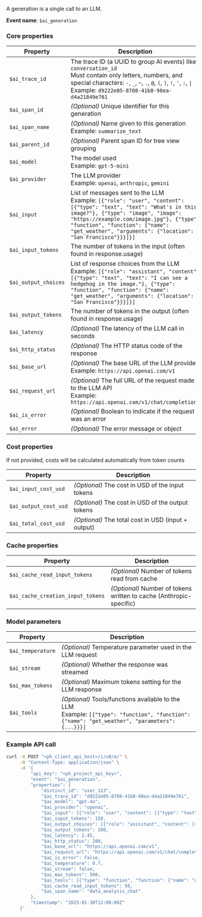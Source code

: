 A generation is a single call to an LLM.

**Event name**: `$ai_generation`  

### Core properties

| Property | Description |
|----------|-------------|
| `$ai_trace_id` | The trace ID (a UUID to group AI events) like `conversation_id`<br/>Must contain only letters, numbers, and special characters: `-`, `_`, `~`, `.`, `@`, `(`, `)`, `!`, `'`, `:`, <code>\|</code> <br/>Example: `d9222e05-8708-41b8-98ea-d4a21849e761` |
| `$ai_span_id` | *(Optional)* Unique identifier for this generation |
| `$ai_span_name` | *(Optional)* Name given to this generation <br/>Example: `summarize_text` |
| `$ai_parent_id` | *(Optional)* Parent span ID for tree view grouping | 
| `$ai_model` | The model used <br/>Example: `gpt-5-mini` |
| `$ai_provider` | The LLM provider <br/>Example: `openai`, `anthropic`, `gemini` |
| `$ai_input` | List of messages sent to the LLM <br/>Example: `[{"role": "user", "content": [{"type": "text", "text": "What's in this image?"}, {"type": "image", "image": "https://example.com/image.jpg"}, {"type": "function", "function": {"name": "get_weather", "arguments": {"location": "San Francisco"}}}]}]` |
| `$ai_input_tokens` | The number of tokens in the input (often found in response.usage) |
| `$ai_output_choices` | List of response choices from the LLM <br/>Example: `[{"role": "assistant", "content": [{"type": "text", "text": "I can see a hedgehog in the image."}, {"type": "function", "function": {"name": "get_weather", "arguments": {"location": "San Francisco"}}}]}]` |
| `$ai_output_tokens` | The number of tokens in the output (often found in response.usage) |
| `$ai_latency` | *(Optional)* The latency of the LLM call in seconds |
| `$ai_http_status` | *(Optional)* The HTTP status code of the response |
| `$ai_base_url` | *(Optional)* The base URL of the LLM provider <br/>Example: `https://api.openai.com/v1` |
| `$ai_request_url` | *(Optional)* The full URL of the request made to the LLM API <br/>Example: `https://api.openai.com/v1/chat/completions` |
| `$ai_is_error` | *(Optional)* Boolean to indicate if the request was an error |
| `$ai_error` | *(Optional)* The error message or object |

### Cost properties

If not provided, costs will be calculated automatically from token counts

| Property | Description |
|----------|-------------|
| `$ai_input_cost_usd` | *(Optional)* The cost in USD of the input tokens |
| `$ai_output_cost_usd` | *(Optional)* The cost in USD of the output tokens |
| `$ai_total_cost_usd` | *(Optional)* The total cost in USD (input + output) |

### Cache properties

| Property | Description |
|----------|-------------|
| `$ai_cache_read_input_tokens` | *(Optional)* Number of tokens read from cache |
| `$ai_cache_creation_input_tokens` | *(Optional)* Number of tokens written to cache (Anthropic-specific) |

### Model parameters

| Property | Description |
|----------|-------------|
| `$ai_temperature` | *(Optional)* Temperature parameter used in the LLM request |
| `$ai_stream` | *(Optional)* Whether the response was streamed |
| `$ai_max_tokens` | *(Optional)* Maximum tokens setting for the LLM response |
| `$ai_tools` | *(Optional)* Tools/functions available to the LLM <br/>Example: `[{"type": "function", "function": {"name": "get_weather", "parameters": {...}}}]` |

### Example API call

```bash
curl -X POST "<ph_client_api_host>/i/v0/e/" \
     -H "Content-Type: application/json" \
     -d '{
         "api_key": "<ph_project_api_key>",
         "event": "$ai_generation",
         "properties": {
             "distinct_id": "user_123",
             "$ai_trace_id": "d9222e05-8708-41b8-98ea-d4a21849e761",
             "$ai_model": "gpt-4o",
             "$ai_provider": "openai",
             "$ai_input": [{"role": "user", "content": [{"type": "text", "text": "Analyze this data and suggest improvements"}]}],
             "$ai_input_tokens": 150,
             "$ai_output_choices": [{"role": "assistant", "content": [{"type": "text", "text": "Based on the data, here are my suggestions..."}]}],
             "$ai_output_tokens": 280,
             "$ai_latency": 2.45,
             "$ai_http_status": 200,
             "$ai_base_url": "https://api.openai.com/v1",
             "$ai_request_url": "https://api.openai.com/v1/chat/completions",
             "$ai_is_error": false,
             "$ai_temperature": 0.7,
             "$ai_stream": false,
             "$ai_max_tokens": 500,
             "$ai_tools": [{"type": "function", "function": {"name": "analyze_data", "description": "Analyzes data and provides insights", "parameters": {"type": "object", "properties": {"data_type": {"type": "string"}}}}}],
             "$ai_cache_read_input_tokens": 50,
             "$ai_span_name": "data_analysis_chat"
         },
         "timestamp": "2025-01-30T12:00:00Z"
     }'

```
